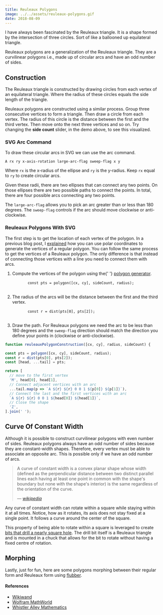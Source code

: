 ```yaml
---
title: Reuleaux Polygons
image: ../../assets/reuleaux-polygons.gif
date: 2018-08-09
---
```



<ReuleauxPolygons />

I have always been fascinated by the Reuleaux triangle. It is a shape formed by the intersection of three circles. Sort of like a ballooned up equilateral triangle.

Reuleaux polygons are a generalization of the Reuleaux triangle. They are a curvilinear polygons i.e., made up of circular arcs and have an odd number of sides.

## Construction

The Reuleaux triangle is constructed by drawing circles from each vertex of an equilateral triangle. Where the radius of these circles equals the side length of the triangle.

<CodePen
  hash="vrLmPq"
  title="Reuleaux Polygon Construction"
  height="650"
  defaultTab="result"
/>

Reuleaux polygons are constructed using a similar process. Group three consecutive vertices to form a triangle. Then draw a circle from each vertex. The radius of this circle is the distance between the first and the third vertex. Then move onto the next three vertices and so on. Try changing the **side count** slider, in the demo above, to see this visualized.

### SVG Arc Command

To draw these circular arcs in SVG we can use the arc command.

```
A rx ry x-axis-rotation large-arc-flag sweep-flag x y
```

Where `rx` is the x-radius of the ellipse and `ry` is the y-radius. Keep `rx` equal to `ry` to create circular arcs.

Given these radii, there are two ellipses that can connect any two points. On those ellipses there are two possible paths to connect the points. In total, there are four possible arcs connecting any two points.

The `large-arc-flag` allows you to pick an arc greater than or less than 180 degrees. The `sweep-flag` controls if the arc should move clockwise or anti-clockwise.

<CodePen
  hash="QxyKVX"
  title="SVG Arc Command"
  height="600"
  defaultTab="result"
/>

### Reuleaux Polygons With SVG

The first step is to get the location of each vertex of the polygon. In a previous blog post, I [explained](/polar-coords/#polygon-generator) how you can use polar coordinates to generate the vertices of a regular polygon. You can follow the same process to get the vertices of a Reuleaux polygon. The only difference is that instead of connecting those vertices with a line you need to connect them with arcs.

<ol>
  <li>
    Compute the vertices of the polygon using the{' '}
    <a href="/polar-coords/#polygon-generator">polygon generator</a>.
    <pre class="mt3">
      <code>const pts = polygon([cx, cy], sideCount, radius);</code>
    </pre>
  </li>
  <li>
    The radius of the arcs will be the distance between the first and the third
    vertex.
    <pre class="mt3">
      <code>const r = dist(pts[0], pts[2]);</code>
    </pre>
  </li>
  <li>
    Draw the path. For Reuleaux polygons we need the arc to be less than 180
    degrees and the <code>sweep-flag</code> direction should match the direction
    you define your points in (clockwise or anti-clockwise).
  </li>
</ol>

```js
function reuleauxPolygonConstruction([cx, cy], radius, sideCount) {

const pts = polygon([cx, cy], sideCount, radius);
const r = dist(pts[0], pts[2]);
const [head, ...tail] = pts;

return [
  // move to the first vertex
  'M', head[0], head[1],
  // Connect adjacent vertices with an arc
  ...tail.map(p => `A ${r} ${r} 0 0 1 ${p[0]} ${p[1]}`),
  // Connect the last and the first vertices with an arc
  `A ${r} ${r} 0 0 1 ${head[0]} ${head[1]}`,
  // Close the shape
  'Z',
].join(' ');
```

## Curve Of Constant Width

Although it is possible to construct curvilinear polygons with even number of sides. Reuleaux polygons always have an odd number of sides because they are constant-width shapes. Therefore, every vertex must be able to associate an opposite arc. This is possible only if we have an odd number of arcs.

> A curve of constant width is a convex planar shape whose width (defined as the perpendicular distance between two distinct parallel lines each having at least one point in common with the shape's boundary but none with the shape's interior) is the same regardless of the orientation of the curve.
>
> — <cite><a href="https://en.wikipedia.org/wiki/Curve_of_constant_width">wikipedia</a></cite>

Any curve of constant width can rotate within a square while staying within it at all times. Notice, how as it rotates, its axis does not stay fixed at a single point. It follows a curve around the center of the square.

<CodePen
  hash="wXMbzb"
  title="Reuleaux Triangle Rotating in a Square"
  height="420"
  defaultTab="result"
/>

This property of being able to rotate within a square is leveraged to create [bits that drill a nearly square hole](https://youtu.be/L5AzbDJ7KYI). The drill bit itself is a Reuleaux triangle and is mounted in a chuck that allows for the bit to rotate without having a fixed centre of rotation.

## Morphing

Lastly, just for fun, here are some polygons morphing between their regular form and Reuleaux form using [flubber](https://github.com/veltman/flubber).

<CodePen
  hash="oyLOvr"
  title="Morphing Reuleaux Polygons"
  height="400"
  defaultTab="result"
/>

#### References

- [Wikiwand](http://www.wikiwand.com/en/Reuleaux_triangle)
- [Wolfram MathWorld](http://mathworld.wolfram.com/ReuleauxTriangle.html)
- [Whistler Alley Mathematics](http://whistleralley.com/reuleaux/reuleaux.htm)
